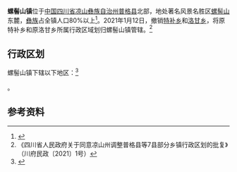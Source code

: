 {{中国乡级行政区|51/34/28/102/000
| 政府驻地 = 德育村5组1号
| 电话区号 = 834
}}
'''螺髻山镇'''位于[[中国|中国]][[四川省|四川省]][[凉山彝族自治州|凉山彝族自治州]][[普格县|普格县]]北部，地处著名风景名胜区[[螺髻山|螺髻山]]东麓，[[彝族|彝族]]占全镇人口80%以上<ref>{{cite web | language = zh-cn | publisher = 凉山日报 | title = 螺髻山镇晋升“省级环境优美乡镇” | url = http://www.lsrb.cn/html/2008-08/16/content_15306.html | date = 2008-08-16 | accessdate = 2011-09-19 }}{{Dead link|date=2018年6月 |bot=InternetArchiveBot |fix-attempted=no }}</ref>。2021年1月12日，撤销[[特补乡|特补乡]]和[[洛甘乡|洛甘乡]]，将原特补乡和原洛甘乡所属行政区域划归螺髻山镇管辖。<ref>《四川省人民政府关于同意凉山州调整普格县等7县部分乡镇行政区划的批复》（川府民政〔2021〕1号）</ref>

== 行政区划 ==
螺髻山镇下辖以下地区：<ref>{{PRC admin/ref sgc|51/34/28/102/000}}</ref>

{{PRC admin/children|51/34/28/102/000}}。

==参考资料==
{{reflist}}

{{PRC admin/navcat|51/34/28/102/000}}